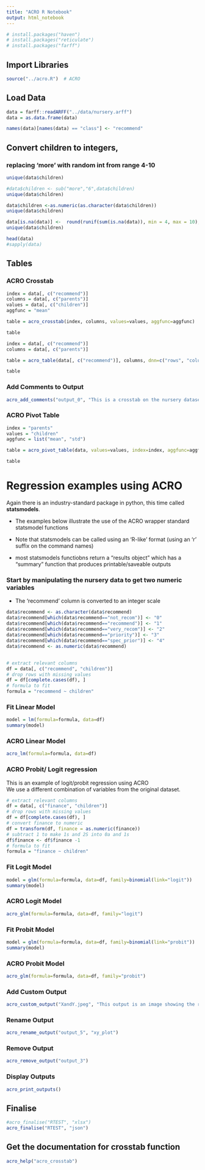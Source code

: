 ```yaml
---
title: "ACRO R Notebook"
output: html_notebook
---
```


```r
# install.packages("haven")
# install.packages("reticulate")
# install.packages("farff")
```

## Import Libraries

```r
source("../acro.R")  # ACRO
```

## Load Data

```r
data = farff::readARFF("../data/nursery.arff")
data = as.data.frame(data)

names(data)[names(data) == "class"] <- "recommend"
```

## Convert children to integers,

### replacing 'more' with random int from range 4-10

```r
unique(data$children)

#data$children <- sub("more","6",data$children)
unique(data$children)

data$children <-as.numeric(as.character(data$children))
unique(data$children)

data[is.na(data)] <-  round(runif(sum(is.na(data)), min = 4, max = 10),0)
unique(data$children)
```

```r
head(data)
#sapply(data)
```

## Tables

### ACRO Crosstab

```r
index = data[, c("recommend")]
columns = data[, c("parents")]
values = data[, c("children")]
aggfunc = "mean"

table = acro_crosstab(index, columns, values=values, aggfunc=aggfunc)
```

```r
table
```

```r
index = data[, c("recommend")]
columns = data[, c("parents")]

table = acro_table(data[, c("recommend")], columns, dnn=c("rows", "columns"), deparse.level = 1, useNa = "no")
```

```r
table
```

### Add Comments to Output

```r
acro_add_comments("output_0", "This is a crosstab on the nursery dataset.")
```

### ACRO Pivot Table

```r
index = "parents"
values = "children"
aggfunc = list("mean", "std")

table = acro_pivot_table(data, values=values, index=index, aggfunc=aggfunc)
```

```r
table
```

# Regression examples using ACRO

Again there is an industry-standard package in python, this time called **statsmodels**.

-   The examples below illustrate the use of the ACRO wrapper standard statsmodel functions

-   Note that statsmodels can be called using an 'R-like' format (using an 'r' suffix on the command names)

-   most statsmodels functiobns return a "results object" which has a "summary" function that produces printable/saveable outputs

### Start by manipulating the nursery data to get two numeric variables

-   The 'recommend' column is converted to an integer scale

```r
data$recommend <- as.character(data$recommend)
data$recommend[which(data$recommend=="not_recom")] <- "0"
data$recommend[which(data$recommend=="recommend")] <- "1"
data$recommend[which(data$recommend=="very_recom")] <- "2"
data$recommend[which(data$recommend=="priority")] <- "3"
data$recommend[which(data$recommend=="spec_prior")] <- "4"
data$recommend <- as.numeric(data$recommend)
```

##

```r
# extract relevant columns
df = data[, c("recommend", "children")]
# drop rows with missing values
df = df[complete.cases(df), ]
# formula to fit
formula = "recommend ~ children"
```

### Fit Linear Model

```r
model = lm(formula=formula, data=df)
summary(model)
```

### ACRO Linear Model

```r
acro_lm(formula=formula, data=df)
```

### ACRO Probit/ Logit regression

This is an example of logit/probit regression using ACRO\
We use a different combination of variables from the original dataset.

```r
# extract relevant columns
df = data[, c("finance", "children")]
# drop rows with missing values
df = df[complete.cases(df), ]
# convert finance to numeric
df = transform(df, finance = as.numeric(finance))
# subtract 1 to make 1s and 2S into 0a and 1s
df$finance <- df$finance -1
# formula to fit
formula = "finance ~ children"
```

### Fit Logit Model

```r
model = glm(formula=formula, data=df, family=binomial(link="logit"))
summary(model)
```

### ACRO Logit Model

```r
acro_glm(formula=formula, data=df, family="logit")
```

### Fit Probit Model

```r
model = glm(formula=formula, data=df, family=binomial(link="probit"))
summary(model)
```

### ACRO Probit Model

```r
acro_glm(formula=formula, data=df, family="probit")
```

### Add Custom Output

```r
acro_custom_output("XandY.jpeg", "This output is an image showing the relationship between X and Y")
```

### Rename Output

```r
acro_rename_output("output_5", "xy_plot")
```

### Remove Output

```r
acro_remove_output("output_3")
```

### Display Outputs

```r
acro_print_outputs()
```

## Finalise

```r
#acro_finalise("RTEST", "xlsx")
acro_finalise("RTEST", "json")
```

## Get the documentation for crosstab function

```r
acro_help("acro_crosstab")
```
